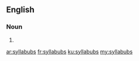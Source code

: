 ==English==

===Noun===
{{head|en|plural}}

# {{plural of|syllabub|lang=en}}

[[ar:syllabubs]]
[[fr:syllabubs]]
[[ku:syllabubs]]
[[my:syllabubs]]